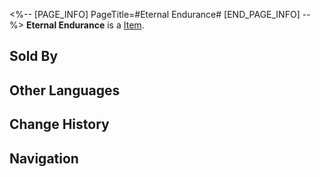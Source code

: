 <%-- [PAGE_INFO]
PageTitle=#Eternal Endurance#
[END_PAGE_INFO] --%>
{{Item Infobox
|title       = Eternal Endurance
|id          = 408616
|image       = Item Eternal Endurance.png
|type        = 
|invCategory = Consumables
|rarity      = 3
|effect      = Upon use, all allies gain 27% increased Shield effect for the next battle.
|description = His mind was overwhelmed with worry, leading him to knock over the test tube rack on the table. The liquids from two unidentified containers mixed, releasing a pungent odor...
|source1     = Dreamscape Sales Store
}}
{{Description|1=''"The 106,002nd attempt. Result: successful."''}}
'''Eternal Endurance''' is a [[Item]].

==Sold By==
{{Shop Availability}}

==Other Languages==
{{Other Languages
|en   = Eternal Endurance
|zhs  = 恒久忍耐
|zht  = 恆久忍耐
|ja   = 永久の忍耐
|ko   = 영원한 인내
|es   = Tenacidad perpetua
|fr   = Endurance inébranlable
|ru   = Вечная стойкость
|th   = Eternal Endurance
|vi   = Kiên Nhẫn Vĩnh Cửu
|de   = Unaufhörliche Ausdauer
|id   = Eternal Endurance
|pt   = Resistência Eterna
}}

==Change History==
{{Change History|2.0}}

==Navigation==
{{Consumable Navbox}}